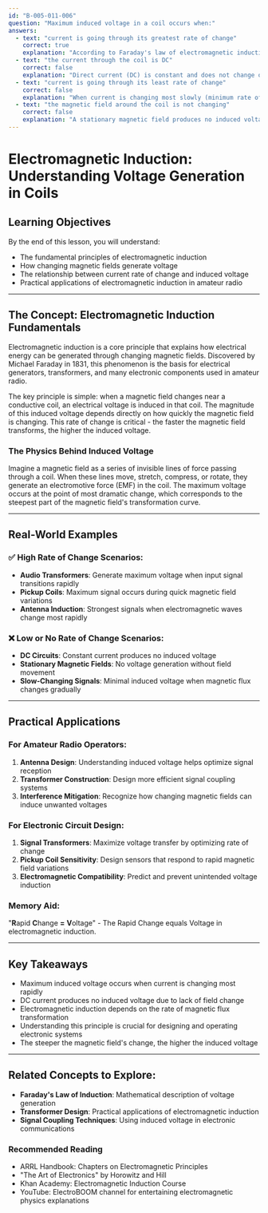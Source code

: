 ```yaml
---
id: "B-005-011-006"
question: "Maximum induced voltage in a coil occurs when:"
answers:
  - text: "current is going through its greatest rate of change"
    correct: true
    explanation: "According to Faraday's law of electromagnetic induction, the maximum induced voltage occurs when the rate of change of magnetic flux is highest. This happens precisely when the current is changing most rapidly, which corresponds to the steepest point on the current curve. At this instant, the magnetic field is changing most dramatically, generating the maximum electromotive force (EMF) in the coil."
  - text: "the current through the coil is DC"
    correct: false
    explanation: "Direct current (DC) is constant and does not change over time. Since induced voltage requires a changing magnetic field, a steady DC current would produce zero induced voltage. There is no rate of change with DC, which means no electromagnetic induction occurs."
  - text: "current is going through its least rate of change"
    correct: false
    explanation: "When current is changing most slowly (minimum rate of change), the magnetic flux is changing minimally, which results in the lowest induced voltage. This occurs at the peak or trough of a sinusoidal current wave where the slope is nearly horizontal."
  - text: "the magnetic field around the coil is not changing"
    correct: false
    explanation: "A stationary magnetic field produces no induced voltage. Electromagnetic induction requires a dynamic, changing magnetic field. When the magnetic field is constant, no voltage will be induced in the coil, as there is no change in magnetic flux to generate an electromotive force."
---
```


# Electromagnetic Induction: Understanding Voltage Generation in Coils

## Learning Objectives
By the end of this lesson, you will understand:
- The fundamental principles of electromagnetic induction
- How changing magnetic fields generate voltage
- The relationship between current rate of change and induced voltage
- Practical applications of electromagnetic induction in amateur radio

---

## The Concept: Electromagnetic Induction Fundamentals

Electromagnetic induction is a core principle that explains how electrical energy can be generated through changing magnetic fields. Discovered by Michael Faraday in 1831, this phenomenon is the basis for electrical generators, transformers, and many electronic components used in amateur radio.

The key principle is simple: when a magnetic field changes near a conductive coil, an electrical voltage is induced in that coil. The magnitude of this induced voltage depends directly on how quickly the magnetic field is changing. This rate of change is critical - the faster the magnetic field transforms, the higher the induced voltage.

### The Physics Behind Induced Voltage

Imagine a magnetic field as a series of invisible lines of force passing through a coil. When these lines move, stretch, compress, or rotate, they generate an electromotive force (EMF) in the coil. The maximum voltage occurs at the point of most dramatic change, which corresponds to the steepest part of the magnetic field's transformation curve.

---

## Real-World Examples

### ✅ High Rate of Change Scenarios:
- **Audio Transformers**: Generate maximum voltage when input signal transitions rapidly
- **Pickup Coils**: Maximum signal occurs during quick magnetic field variations
- **Antenna Induction**: Strongest signals when electromagnetic waves change most rapidly

### ❌ Low or No Rate of Change Scenarios:
- **DC Circuits**: Constant current produces no induced voltage
- **Stationary Magnetic Fields**: No voltage generation without field movement
- **Slow-Changing Signals**: Minimal induced voltage when magnetic flux changes gradually

---

## Practical Applications

### For Amateur Radio Operators:
1. **Antenna Design**: Understanding induced voltage helps optimize signal reception
2. **Transformer Construction**: Design more efficient signal coupling systems
3. **Interference Mitigation**: Recognize how changing magnetic fields can induce unwanted voltages

### For Electronic Circuit Design:
1. **Signal Transformers**: Maximize voltage transfer by optimizing rate of change
2. **Pickup Coil Sensitivity**: Design sensors that respond to rapid magnetic field variations
3. **Electromagnetic Compatibility**: Predict and prevent unintended voltage induction

### Memory Aid:
"**R**apid **C**hange **=** **V**oltage" - The Rapid Change equals Voltage in electromagnetic induction.

---

## Key Takeaways

- Maximum induced voltage occurs when current is changing most rapidly
- DC current produces no induced voltage due to lack of field change
- Electromagnetic induction depends on the rate of magnetic flux transformation
- Understanding this principle is crucial for designing and operating electronic systems
- The steeper the magnetic field's change, the higher the induced voltage

---

## Related Concepts to Explore:
- **Faraday's Law of Induction**: Mathematical description of voltage generation
- **Transformer Design**: Practical applications of electromagnetic induction
- **Signal Coupling Techniques**: Using induced voltage in electronic communications

### Recommended Reading
- ARRL Handbook: Chapters on Electromagnetic Principles
- "The Art of Electronics" by Horowitz and Hill
- Khan Academy: Electromagnetic Induction Course
- YouTube: ElectroBOOM channel for entertaining electromagnetic physics explanations
